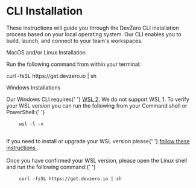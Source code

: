 <h1>CLI Installation</h1>
<p>
  These instructions will guide you through the DevZero CLI installation process based on your local
  operating system. Our CLI enables you to build, launch, and connect to your team's workspaces.
</p>
<div>
  <p>
    <div>MacOS and/or Linux Installation</div>
  </p>
  <p>Run the following command from within your terminal: </p>
  <p>
    <div>
      <div>
        <div>curl -fsSL https://get.devzero.io | sh</div>
      </div>
    </div>
  </p>
</div>
<div>
  <p>
    <div>Windows Installations</div>
  </p>
  <p>
    Our Windows CLI requires{' '}
    <a href="https://learn.microsoft.com/en-us/windows/wsl/install">WSL 2</a>. We do not support WSL
    1. To verify your WSL version you can run the following from your Command shell or
    PowerShell:{' '}
  </p>
  <pre>
    <code class="language-sh">wsl -l -v</code>
  </pre>
  <p>
    If you need to install or upgrade your WSL version please{' '}
    <a href="https://learn.microsoft.com/en-us/windows/wsl/install#upgrade-version-from-wsl-1-to-wsl-2">
      follow these instructions
    </a>
    . <br />
    <br />
    Once you have confirmed your WSL version, please open the Linux shell and run the following
    command:{' '}
  </p>
  <pre>
    <code class="language-bash">curl -fsSL https://get.devzero.io | sh</code>
  </pre>
</div>
